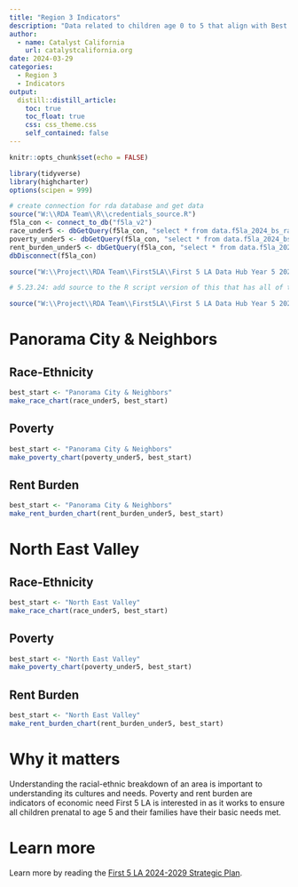 ```yaml
---
title: "Region 3 Indicators"
description: "Data related to children age 0 to 5 that align with Best Start needs and the new First 5 LA strategic plan within Region 3. Region 3 contains the Panorama City & Neighbors and North East Valley Best Start geographies."
author:
  - name: Catalyst California
    url: catalystcalifornia.org
date: 2024-03-29
categories:
  - Region 3
  - Indicators
output:
  distill::distill_article:
    toc: true
    toc_float: true
    css: css_theme.css
    self_contained: false
---
```


```r
knitr::opts_chunk$set(echo = FALSE)

library(tidyverse)
library(highcharter)
options(scipen = 999)

# create connection for rda database and get data
source("W:\\RDA Team\\R\\credentials_source.R")
f5la_con <- connect_to_db("f5la_v2")
race_under5 <- dbGetQuery(f5la_con, "select * from data.f5la_2024_bs_raceethnicity_pums")
poverty_under5 <- dbGetQuery(f5la_con, "select * from data.f5la_2024_bs_poverty_pums")
rent_burden_under5 <- dbGetQuery(f5la_con, "select * from data.f5la_2024_bs_rent_burden_pums")
dbDisconnect(f5la_con)

source("W:\\Project\\RDA Team\\First5LA\\First 5 LA Data Hub Year 5 2024\\R\\chart_prep\\f5la_chart_functions.R")

# 5.23.24: add source to the R script version of this that has all of the code to get it to run

source("W:\\Project\\RDA Team\\First5LA\\First 5 LA Data Hub Year 5 2024\\R\\analysis\\region_3_indicators.R")

```


# Panorama City & Neighbors

## Race-Ethnicity

```r

best_start <- "Panorama City & Neighbors"
make_race_chart(race_under5, best_start)

```


## Poverty

```r

best_start <- "Panorama City & Neighbors"
make_poverty_chart(poverty_under5, best_start)

```


## Rent Burden

```r

best_start <- "Panorama City & Neighbors"
make_rent_burden_chart(rent_burden_under5, best_start)

```



# North East Valley

## Race-Ethnicity

```r

best_start <- "North East Valley"
make_race_chart(race_under5, best_start)

```

## Poverty

```r

best_start <- "North East Valley"
make_poverty_chart(poverty_under5, best_start)

```

## Rent Burden

```r

best_start <- "North East Valley"
make_rent_burden_chart(rent_burden_under5, best_start)

```


# Why it matters
Understanding the racial-ethnic breakdown of an area is important to understanding its cultures and needs. Poverty and rent burden are indicators of economic need First 5 LA is interested in as it works to ensure all children prenatal to age 5 and their families have their basic needs met.

# Learn more
Learn more by reading the [First 5 LA 2024-2029 Strategic Plan](/https://www.first5la.org/wp-content/uploads/2023/11/First-5-LA-Strategic-Plan-2024-2029.pdf).

